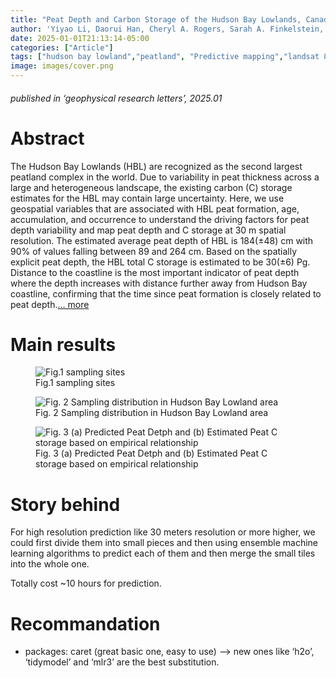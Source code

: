 ```yaml
---
title: "Peat Depth and Carbon Storage of the Hudson Bay Lowlands, Canada"
author: 'Yiyao Li, Daorui Han, Cheryl A. Rogers, Sarah A. Finkelstein, Oleksandra Hararuk, James M. Waddington, Carlos Barreto, James W. McLaughlin, James Snider, Alemu Gonsamo'
date: 2025-01-01T21:13:14-05:00
categories: ["Article"]
tags: ["hudson bay lowland","peatland", "Predictive mapping","landsat 8"]
image: images/cover.png 
---
```

###### published in *'geophysical research letters'*, 2025.01

# Abstract 

The Hudson Bay Lowlands (HBL) are recognized as the second largest peatland complex in the world. Due to variability in peat thickness across a large and heterogeneous landscape, the existing carbon (C) storage estimates for the HBL may contain large uncertainty. Here, we use geospatial variables that are associated with HBL peat formation, age, accumulation, and occurrence to understand the driving factors for peat depth variability and map peat depth and C storage at 30 m spatial resolution. The estimated average peat depth of HBL is 184(±48) cm with 90% of values falling between 89 and 264 cm. Based on the spatially explicit peat depth, the HBL total C storage is estimated to be 30(±6) Pg. Distance to the coastline is the most important indicator of peat depth where the depth increases with distance further away from Hudson Bay coastline, confirming that the time since peat formation is closely related to peat depth.[... more](https://agupubs.onlinelibrary.wiley.com/doi/full/10.1029/2024GL110679)

# Main results    
![Fig.1 sampling sites](images/figure1.png "sampline sites")

![Fig. 2 Sampling distribution in Hudson Bay Lowland area](images/figure2.png "Peat Depth Mapping")

![Fig. 3 (a) Predicted Peat Detph and (b) Estimated Peat C storage based on empirical relationship ](images/figure2-1.png 'Estimation')

# Story behind

For high resolution prediction like 30 meters resolution or more higher, we could first divide them into small pieces and then using ensemble machine learning algorithms to predict each of them and then merge the small tiles into the whole one.

Totally cost ~10 hours for prediction. 

# Recommandation 

  - packages: caret (great basic one, easy to use) --> new ones like 'h2o', 'tidymodel' and 'mlr3' are the best substitution. 
  




